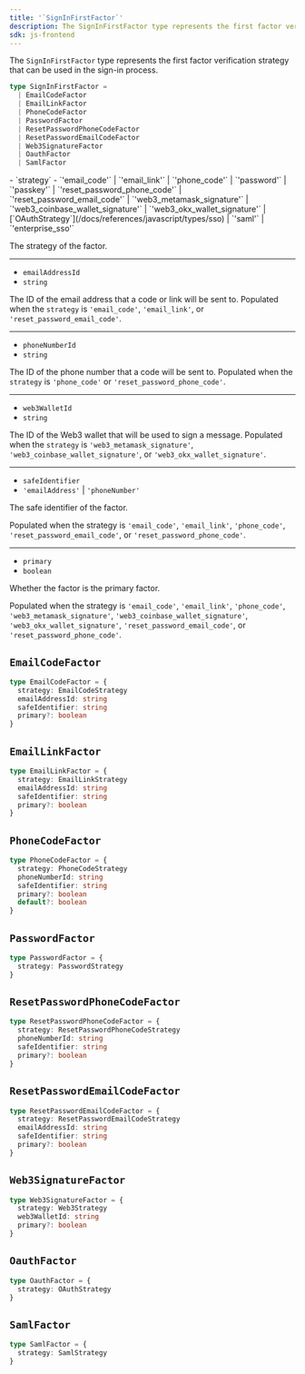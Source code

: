 ```yaml
---
title: '`SignInFirstFactor`'
description: The SignInFirstFactor type represents the first factor verification strategy that can be used in the sign-in process.
sdk: js-frontend
---
```


The `SignInFirstFactor` type represents the first factor verification strategy that can be used in the sign-in process.

```ts
type SignInFirstFactor =
  | EmailCodeFactor
  | EmailLinkFactor
  | PhoneCodeFactor
  | PasswordFactor
  | ResetPasswordPhoneCodeFactor
  | ResetPasswordEmailCodeFactor
  | Web3SignatureFactor
  | OauthFactor
  | SamlFactor
```

<Properties>
  - `strategy`
  - `'email_code'` | `'email_link'` | `'phone_code'` | `'password'` | `'passkey'` | `'reset_password_phone_code'` | `'reset_password_email_code'` | `'web3_metamask_signature'` | `'web3_coinbase_wallet_signature'` | `'web3_okx_wallet_signature'` | [`OAuthStrategy`](/docs/references/javascript/types/sso) | `'saml'` | `'enterprise_sso'`

  The strategy of the factor.

  ---

  - `emailAddressId`
  - `string`

  The ID of the email address that a code or link will be sent to. Populated when the `strategy` is `'email_code'`, `'email_link'`, or `'reset_password_email_code'`.

  ---

  - `phoneNumberId`
  - `string`

  The ID of the phone number that a code will be sent to. Populated when the `strategy` is `'phone_code'` or `'reset_password_phone_code'`.

  ---

  - `web3WalletId`
  - `string`

  The ID of the Web3 wallet that will be used to sign a message. Populated when the `strategy` is `'web3_metamask_signature'`, `'web3_coinbase_wallet_signature'`, or `'web3_okx_wallet_signature'`.

  ---

  - `safeIdentifier`
  - `'emailAddress'` | `'phoneNumber'`

  The safe identifier of the factor.

  Populated when the strategy is `'email_code'`, `'email_link'`, `'phone_code'`, `'reset_password_email_code'`, or `'reset_password_phone_code'`.

  ---

  - `primary`
  - `boolean`

  Whether the factor is the primary factor.

  Populated when the strategy is `'email_code'`, `'email_link'`, `'phone_code'`, `'web3_metamask_signature'`, `'web3_coinbase_wallet_signature'`, `'web3_okx_wallet_signature'`, `'reset_password_email_code'`, or `'reset_password_phone_code'`.
</Properties>

## `EmailCodeFactor`

```ts
type EmailCodeFactor = {
  strategy: EmailCodeStrategy
  emailAddressId: string
  safeIdentifier: string
  primary?: boolean
}
```

## `EmailLinkFactor`

```ts
type EmailLinkFactor = {
  strategy: EmailLinkStrategy
  emailAddressId: string
  safeIdentifier: string
  primary?: boolean
}
```

## `PhoneCodeFactor`

```ts
type PhoneCodeFactor = {
  strategy: PhoneCodeStrategy
  phoneNumberId: string
  safeIdentifier: string
  primary?: boolean
  default?: boolean
}
```

## `PasswordFactor`

```ts
type PasswordFactor = {
  strategy: PasswordStrategy
}
```

## `ResetPasswordPhoneCodeFactor`

```ts
type ResetPasswordPhoneCodeFactor = {
  strategy: ResetPasswordPhoneCodeStrategy
  phoneNumberId: string
  safeIdentifier: string
  primary?: boolean
}
```

## `ResetPasswordEmailCodeFactor`

```ts
type ResetPasswordEmailCodeFactor = {
  strategy: ResetPasswordEmailCodeStrategy
  emailAddressId: string
  safeIdentifier: string
  primary?: boolean
}
```

## `Web3SignatureFactor`

```ts
type Web3SignatureFactor = {
  strategy: Web3Strategy
  web3WalletId: string
  primary?: boolean
}
```

## `OauthFactor`

```ts
type OauthFactor = {
  strategy: OAuthStrategy
}
```

## `SamlFactor`

```ts
type SamlFactor = {
  strategy: SamlStrategy
}
```
